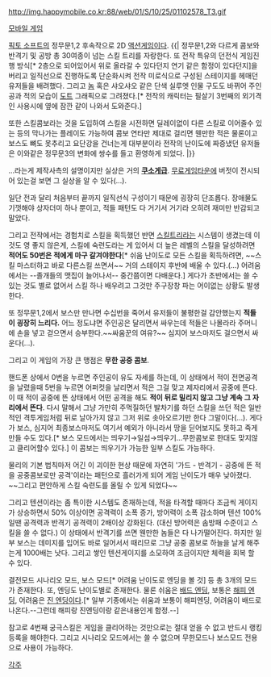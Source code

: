 http://img.happymobile.co.kr:88/web/01/S/10/25/01102578_T3.gif

[[모바일 게임]]

[[픽토 소프트]]의 정무문1,2 후속작으로 2D [[액션게임]]이다.
{{|
정무문1,2와 다르게 콤보와 반격기 및 공방 총 30여종이 넘는 스킬 트리를 자랑한다. 또 전작 특유의 던전식 게임진행 방식[* 2층으로 되어있어서 위로 올라갈 수 있다던지 연기 같은 함정이 있다던지]을 버리고 일직선으로 진행하도록 단순화시켜 전작 미로식으로 구성된 스테이지를 헤매던 유저들을 배려했다. 그리고 [[놈]] 혹은 샤오샤오 같은 단색 실루엣 인물 구도도 바뀌어 주인공과 적의 모습이 [[도트]] 그래픽으로 그려졌다.[* 전작의 캐릭터는 필살기 3번째의 외기격인 사용시에 옆에 잠깐 같이 나와서 도와준다.]

또한 스킬콤보라는 것을 도입하여 스킬을 시전하면 딜레이없이 다른 스킬로 이어줄수 있는 등의 막나가는 플레이도 가능하여 콤보 연타만 제대로 걸리면 웬만한 적은 물론이고 보스도 뼈도 못추리고 요단강을 건너는게 대부분이라 전작의 난이도에 짜증냈던 유저들은 이와같은 정무문3의 변화에 쌍수를 들고 환영하게 되었다.
|}}

...라는게 제작사측의 설명이지만 실상은 거의 '''[[쿠소게]]급'''. [[무료게임타운]]에 버젓이 전시되어 있는걸 보면 그 실상을 알 수 있다(…).

일단 전과 달리 처음부터 끝까지 일직선식 구성이기 때문에 굉장히 단조롭다. 장애물도 기껏해야 상자더미 하나 뿐이고, 적들 패턴도 다 거기서 거기라 오히려 재미만 반감되고 말았다.

그리고 전작에서는 경험치로 스킬을 획득했던 반면 [[스킬트리]]라는 시스템이 생겼는데 이것도 영 좋지 않은게, 스킬에 숙련도라는 게 있어서 더 높은 레벨의 스킬을 달성하려면 '''적어도 50번은 적에게 마구 갈겨야한다'''[* 쉬움 난이도로 모든 스킬을 획득하려면, ~~스킬 마스터하고 바로 다른스킬 쓰면서~~ 거의 스테이지 후반에 배울 수 있다.(...) 어려움에서는 --졸개들의 맷집이 늘어나서-- 중간쯤이면 다배운다.] 게다가 초반에서는 쓸 수 있는 것도 별로 없어서 스킬 하나 배우려고 그것만 주구장창 파는 어이없는 상황도 발생한다.

또 정무문1,2에서 보스만 만나면 수십번을 죽어서 유저들이 불평한걸 감안했는지 '''적들이 굉장히 느리다.''' 어느 정도냐면 주인공은 달리면서 싸우는데 적들은 나몰라라 주머니에 손을 넣고 걷으면서 승부한다.~~싸움꾼의 여유?~~ 심지어 보스마저도 걸으면서 싸운다(…).


그리고 이 게임의 가장 큰 맹점은 '''무한 공중 콤보'''.

핸드폰 상에서 0번을 누르면 주인공이 유도 자세를 하는데, 이 상태에서 적이 전면공격을 날렸을때 5번을 누르면 어퍼컷을 날리면서 적은 그걸 맞고 제자리에서 공중에 뜬다. 이 때 적이 공중에 뜬 상태에서 어떤 공격을 해도 '''적이 뒤로 밀리지 않고 그냥 계속 그 자리에서 뜬다'''. 다시 말해서 그냥 가만히 주먹질하던 발차기를 하던 스킬을 쓰던 적은 일반적인 격투게임처럼 뒤로 날아가지 않고 그저 위로 솟아오르기만 한다 그말이다(…). 게다가 보스, 심지어 최종보스마저도 여기서 예외가 아니라서 땅을 딛어보지도 못하고 죽게 만들 수도 있다.[* 보스 모드에서는 띄우기→일섬→띄우기...무한콤보로 한대도 맞지않고 클리어할수 있다.] 이 콤보는 띄우기가 가능한 일부 스킬도 가능하다.

물리의 기본 법칙마저 어긴 이 괴이한 현상 때문에 자연히 '가드 - 반격기 - 공중에 뜬 적을 공중콤보로만 공격'이라는 패턴으로 흘러가게 되어 게임 난이도가 매우 낮아졌다. ~~그리고 편안하게 스킬 숙련도를 올릴 수 있게 되었다~~ 


그리고 텐션이라는 좀 특이한 시스템도 존재하는데, 적을 타격할 때마다 조금씩 게이지가 상승하면서 50% 이상이면 공격력이 소폭 증가, 방어력이 소폭 감소하며 텐션 100%일땐 공격력과 반격기 공격력이 2배이상 강화된다. (대신 방어력은 솜방패 수준이고 스킬을 쓸 수 없다.) 이 상태에서 반격기를 쓰면 웬만한 놈들은 다 나가떨어진다. 하지만 일부 보스는 데미지를 입어도 바로 일어서서 때리므로 그냥 공중 콤보로 하늘을 날게 해주는게 1000배는 낫다. 그리고 쌓인 텐션게이지를 소모하여 조금이지만 체력을 회복 할 수 있다.

결전모드 시나리오 모드, 보스 모드[* 어려움 난이도로 엔딩을 볼 것] 등 총 3개의 모드가 존재한다. 또, 엔딩도 난이도별로 존재한다. 물론 쉬움은 [[배드 엔딩]], 보통은 [[해피 엔딩]], 어려움은 [[진 엔딩]]이다.[* 일부 기종에서는 쉬움과 보통이 해피엔딩, 어려움이 배드로 나온다.--그런데 해피랑 진엔딩이랑 같은내용인게 함정.--]

참고로 4번째 궁극스킬은 게임을 클리어하는 것만으로는 절대 얻을 수 없고 반드시 랭킹등록을 해야한다. 그리고 시나리오 모드에서는 쓸 수 없으며 무한모드나 보스모드 전용으로 사용이 가능하다.

[[각주]]
